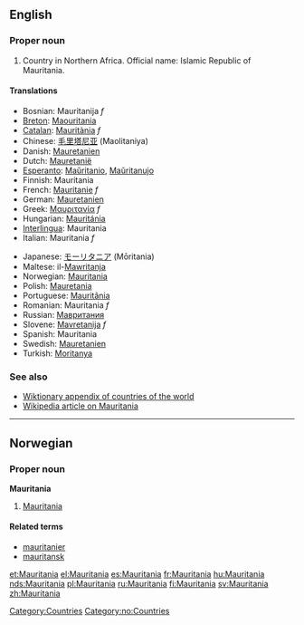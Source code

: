 ==English==

===Proper noun===
{{en-proper noun}}

# Country in Northern Africa.  Official name: Islamic Republic of Mauritania.
<!-- encyclopedic: see Wikipedia for this
# Name of an ocean liner built in the 20th [[century]].
-->

====Translations====
{{top}}
*Bosnian: Mauritanija ''f''
*[[Breton]]: [[Maouritania]]
*[[Catalan]]: [[Mauritània]] ''f''
*Chinese: [[毛里塔尼亚]] (Maolitaniya)
*Danish: [[Mauretanien]]
*Dutch: [[Mauretanië]]
*[[Esperanto]]: [[Maŭritanio]], [[Maŭritanujo]]
*Finnish: Mauritania
*French: [[Mauritanie]] ''f''
*German: [[Mauretanien]]
*Greek: [[Μαυριτανία]] ''f''
*Hungarian: [[Mauritánia]]
*[[Interlingua]]: Mauritania
*Italian: Mauritania ''f''
{{mid}}
*Japanese: [[モーリタニア]] (Mōritania)
*Maltese: il-[[Mawritanja]]
*Norwegian: [[#Norwegian|Mauritania]]
*Polish: [[Mauretania]]
*Portuguese: [[Mauritânia]]
*Romanian: Mauritania ''f''
*Russian: [[Мавритания]]
*Slovene: [[Mavretanija]] ''f''
*Spanish: Mauritania
*Swedish: [[Mauretanien]]
*Turkish: [[Moritanya]]
{{bottom}}

===See also===
*[[Wiktionary_Appendix:Countries of the world|Wiktionary appendix of countries of the world]]
*[[w:Mauritania|Wikipedia article on Mauritania]]

[[Category:Countries]]

----

==Norwegian==
===Proper noun===
[[Category:no:Countries]]
'''Mauritania'''
#[[#English|Mauritania]]
====Related terms====
*[[mauritanier]]
*[[mauritansk]]

[[et:Mauritania]]
[[el:Mauritania]]
[[es:Mauritania]]
[[fr:Mauritania]]
[[hu:Mauritania]]
[[nds:Mauritania]]
[[pl:Mauritania]]
[[ru:Mauritania]]
[[fi:Mauritania]]
[[sv:Mauritania]]
[[zh:Mauritania]]